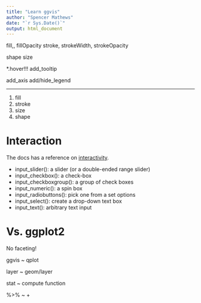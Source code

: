 ```yaml
---
title: "Learn ggvis"
author: "Spencer Mathews"
date: "`r Sys.Date()`"
output: html_document
---
```




fill,, fillOpacity
stroke, strokeWidth, strokeOpacity

shape
size

*.hover!!!
add_tooltip

add_axis
add/hide_legend

---


1. fill
2. stroke
3. size
4. shape



# Interaction
The docs has a reference on [interactivity](http://ggvis.rstudio.com/interactivity.html).

- input_slider(): a slider (or a double-ended range slider)
- input_checkbox(): a check-box
- input_checkboxgroup(): a group of check boxes
- input_numeric(): a spin box
- input_radiobuttons(): pick one from a set options
- input_select(): create a drop-down text box
- input_text(): arbitrary text input



# Vs. ggplot2

No faceting!

ggvis ~ qplot

layer ~ geom/layer

stat ~ compute function

%>% ~ +